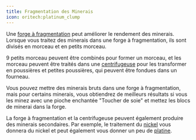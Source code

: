 ```yaml
---
title: Fragmentation des Minerais
icon: oritech:platinum_clump
---
```


Une [forge à fragmentation](../processing/fragment_forge) peut améliorer le rendement des minerais. Lorsque vous traitez des minerais dans une forge à fragmentation, ils sont divisés en morceau et en petits morceau.

9 petits morceau peuvent être combinés pour former un morceau, et les morceau peuvent être traités dans une [centrifugeuse](../processing/centrifuge) pour les transformer en poussières et petites poussières, qui peuvent être fondues dans un fourneau.

Vous pouvez mettre des minerais bruts dans une forge à fragmentation, mais pour certains minerais, vous obtiendrez de meilleurs résultats si vous les minez avec une pioche enchantée "Toucher de soie" et mettez les blocs de minerai dans la forge.

La forge à fragmentation et la centrifugeuse peuvent également produire des minerais secondaires. Par exemple, le traitement du [nickel](../resources/nickel) vous donnera du nickel et peut également vous donner un peu de [platine](../resources/platinum).